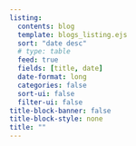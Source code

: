 ---
listing:
  contents: blog
  template: blogs_listing.ejs
  sort: "date desc"
  # type: table
  feed: true
  fields: [title, date]
  date-format: long
  categories: false
  sort-ui: false
  filter-ui: false
title-block-banner: false
title-block-style: none
title: ""
---
